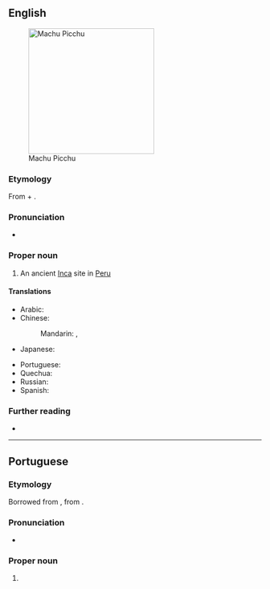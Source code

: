 ==English==
[[File:80 - Machu Picchu - Juin 2009 - edit.jpg|250px|thumb|Machu Picchu]]

===Etymology===
From {{der|en|qu|machu|t=old, ancient}} + {{m|qu|pikchu|t=mountain, peak}}.

===Pronunciation===
* {{IPA|en|/ˌmɑːtʃuː ˈpiːtʃuː/|/ˌmɑːtʃuː ˈpiːktʃuː/}}

===Proper noun===
{{en-proper noun|head=Machu Picchu}}

# An ancient [[Inca]] site in [[Peru]]

====Translations====
{{trans-top|an ancient Inca site in Peru}}
* Arabic: {{t|ar|ماتْشو بيتْشو|tr=mātšū bītšū}}
* Chinese:
*: Mandarin: {{t|cmn|馬丘比丘|sc=Hani}}, {{t|cmn|马丘比丘|tr=Mǎqiūbǐqiū|sc=Hani}}
* Japanese: {{t|ja|マチュピチュ|tr=Machupichu|sc=Jpan}}
{{trans-mid}}
* Portuguese: {{t|pt|Machu Picchu|f}}
* Quechua: {{t|qu|Machu Pikchu}}
* Russian: {{t|ru|Ма́чу-Пи́кчу|m}}
* Spanish: {{t|es|Machu Picchu}}
{{trans-bottom}}

===Further reading===
* {{pedia}}

----

==Portuguese==

===Etymology===
Borrowed from {{bor|pt|es|Machu Picchu}}, from {{der|pt|qu|[[machu]] [[pikchu]]|lit=old mountain}}.

===Pronunciation===
* {{a|Brazil}} {{IPA|pt|/ˈma.t͡ʃu ˈpi.t͡ʃu/}}

===Proper noun===
{{pt-proper noun|f}}

# {{place|pt|ancient city|of the [[Inca#English|Inca]]s|in|c/today's [[Peru]]|t1=Machu Picchu}}